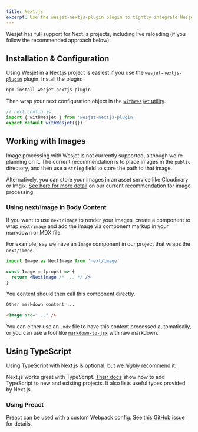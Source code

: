 ```yaml
---
title: Next.js
excerpt: Use the wesjet-nextjs-plugin plugin to tightly integrate Wesjet into a Next.js project.
---
```


Wesjet has full support for Next.js projects, including live reloading (if you follow the recommended approach below).

## Installation & Configuration

Using Wesjet in a Next.js project is easiest if you use the [`wesjet-nextjs-plugin`](/docs/reference/wesjet-nextjs-plugin) plugin. Install the plugin:

```txt
npm install wesjet-nextjs-plugin
```

Then wrap your next configuration object in the [`withWesjet` utility](/docs/reference/wesjet-nextjs-plugin#withwesjet).

```js
// next.config.js
import { withWesjet } from 'wesjet-nextjs-plugin'
export default withWesjet({})
```

## Working with Images

Image processing with Wesjet is not currently supported, although we're planning on it. The current recommendation is to place images in the `public` directory, and then use a `string` field to store the path to that image.

Alternatively, you can store your images in an asset service like Cloudinary or Imgix. [See here for more detail](/docs/maker/files/images) on our current recommendation for image processing.

### Using next/image in Body Content

If you want to use `next/image` to render your images, create a component to wrap `next/image` and add the image via component markup in your markdown or MDX file.

For example, say we have an `Image` component in our project that wraps the `next/image`.

```jsx
import Image as NextImage from 'next/image'

const Image = (props) => {
  return <NextImage /* ... */ />
}
```

You content should then call this component directly.

```md
Other markdown content ...

<Image src="..." />
```

You can either use an `.mdx` file to have this content processed automatically, or you can use a tool like [`markdown-to-jsx`](https://www.npmjs.com/package/markdown-to-jsx) with raw markdown.

## Using TypeScript

Using TypeScript with Next.js is optional, but [we _highly_ recommend it](/docs/concepts/type-safety).

Next.js works great with TypeScript. [Their docs](https://nextjs.org/docs/basic-features/typescript) show how to add TypeScript to new and existing projects. It also lists useful types provided by Next.js.

### Using Preact

Preact can be used with a custom Webpack config. See [this GitHub issue](https://github.com/wesbitty/wesjet/issues/62) for details.
